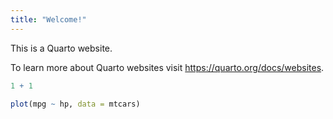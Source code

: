 ```yaml
---
title: "Welcome!"
---
```


This is a Quarto website.

To learn more about Quarto websites visit <https://quarto.org/docs/websites>.

```r
1 + 1
```


```r
plot(mpg ~ hp, data = mtcars)
```

